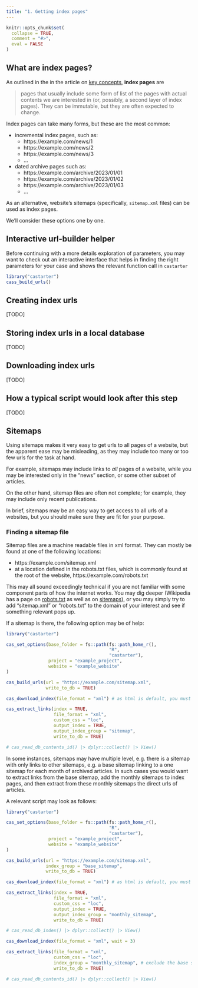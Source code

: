 ```yaml
---
title: "1. Getting index pages"
---
```


```r
knitr::opts_chunk$set(
  collapse = TRUE,
  comment = "#>",
  eval = FALSE
)
```

## What are index pages?

As outlined in the in the article on [key concepts](0-key-concepts.html), __index pages__ are 

> pages that usually include some form of list of the pages with actual contents we are interested in (or, possibly, a second layer of index pages). They can be immutable, but they are often expected to change.

Index pages can take many forms, but these are the most common:

- incremental index pages, such as:
  - https://example.com/news/1
  - https://example.com/news/2
  - https://example.com/news/3
  - ...
- dated archive pages such as:
  - https://example.com/archive/2023/01/01
  - https://example.com/archive/2023/01/02
  - https://example.com/archive/2023/01/03
  - ...
  
As an alternative, website's sitemaps (specifically, `sitemap.xml` files) can be used as index pages. 

We'll consider these options one by one.

## Interactive url-builder helper

Before continuing with a more details exploration of parameters, you may want to check out an interactive interface that helps in finding the right parameters for your case and shows the relevant function call in `castarter`

```r
library("castarter")
cass_build_urls()
```


## Creating index urls

[TODO]

## Storing index urls in a local database

[TODO]

## Downloading index urls

[TODO]

## How a typical script would look after this step

[TODO]

## Sitemaps

Using sitemaps makes it very easy to get urls to all pages of a website, but the apparent ease may be misleading, as they may include too many or too few urls for the task at hand. 

For example, sitemaps may include links to *all* pages of a website, while you may be interested only in the "news" section, or some other subset of articles. 

On the other hand, sitemap files are often not complete; for example, they may include only recent publications. 

In brief, sitemaps may be an easy way to get access to all urls of a websites, but you should make sure they are fit for your purpose. 

### Finding a sitemap file

Sitemap files are a machine readable files in xml format. They can mostly be found at one of the following locations:

- https://example.com/sitemap.xml
- at a location defined in the robots.txt files, which is commonly found at the root of the website, https://example.com/robots.txt

This may all sound exceedingly technical if you are not familiar with some component parts of how the internet works. You may dig deeper (Wikipedia has a page on [robots.txt](https://en.wikipedia.org/wiki/Robots.txt) as well as on [sitemaps](https://en.wikipedia.org/wiki/Sitemaps)), or you may simply try to add "sitemap.xml" or "robots.txt" to the domain of your interest and see if something relevant pops up. 

If a sitemap is there, the following option may be of help:

```r
library("castarter")

cas_set_options(base_folder = fs::path(fs::path_home_r(), 
                                       "R",
                                       "castarter"),
                project = "example_project",
                website = "example_website"
)

cas_build_urls(url = "https://example.com/sitemap.xml",
               write_to_db = TRUE)

cas_download_index(file_format = "xml") # as html is default, you must explicitly set xml as file_format 

cas_extract_links(index = TRUE,
                  file_format = "xml",
                  custom_css = "loc",
                  output_index = TRUE,
                  output_index_group = "sitemap",
                  write_to_db = TRUE)

# cas_read_db_contents_id() |> dplyr::collect() |> View()
```

In some instances, sitemaps may have multiple level, e.g. there is a sitemap with only links to other sitemaps, e.g. a base sitemap linking to a one sitemap for each month of archived articles. In such cases you would want to extract links from the base sitemap, add the monthly sitemaps to index pages, and then extract from these monthly sitemaps the direct urls of articles.

A relevant script may look as follows:

```r
library("castarter")

cas_set_options(base_folder = fs::path(fs::path_home_r(), 
                                       "R",
                                       "castarter"),
                project = "example_project",
                website = "example_website"
)

cas_build_urls(url = "https://example.com/sitemap.xml",
               index_group = "base_sitemap",
               write_to_db = TRUE)

cas_download_index(file_format = "xml") # as html is default, you must explicitly set xml as file_format 

cas_extract_links(index = TRUE,
                  file_format = "xml",
                  custom_css = "loc",
                  output_index = TRUE,
                  output_index_group = "monthly_sitemap",
                  write_to_db = TRUE)

# cas_read_db_index() |> dplyr::collect() |> View()

cas_download_index(file_format = "xml", wait = 3)

cas_extract_links(file_format = "xml",
                  custom_css = "loc",
                  index_group = "monthly_sitemap", # exclude the base sitemap
                  write_to_db = TRUE) 

# cas_read_db_contents_id() |> dplyr::collect() |> View()
```


